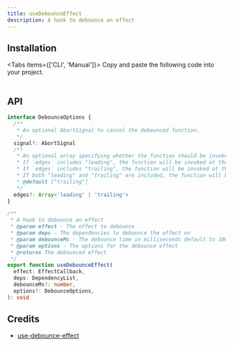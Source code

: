 ```yaml
---
title: useDebounceEffect
description: A hook to debounce an effect
---
```



<Demo01 />

## Installation

<Tabs items={['CLI', 'Manual']}>
  <Tab>
    <InstallCLI value='use-debounce-effect' />
  </Tab>
  <Tab>
    Copy and paste the following code into your project.
    <RegistrySourceCode value='use-debounce-fn' />
    <br />
    <RegistrySourceCode value='use-update-effect' />
    <br />
    <RegistrySourceCode value='use-debounce-effect' />
  </Tab>
</Tabs>

## API

```ts
interface DebounceOptions {
  /**
   * An optional AbortSignal to cancel the debounced function.
   */
  signal?: AbortSignal
  /**
   * An optional array specifying whether the function should be invoked on the leading edge, trailing edge, or both.
   * If `edges` includes "leading", the function will be invoked at the start of the delay period.
   * If `edges` includes "trailing", the function will be invoked at the end of the delay period.
   * If both "leading" and "trailing" are included, the function will be invoked at both the start and end of the delay period.
   * @default ["trailing"]
   */
  edges?: Array<'leading' | 'trailing'>
}

/**
 * A hook to debounce an effect
 * @param effect - The effect to debounce
 * @param deps - The dependencies to debounce the effect on
 * @param debounceMs - The debounce time in milliseconds default to 1000
 * @param options - The options for the debounce effect
 * @returns The debounced effect
 */
export function useDebounceEffect(
  effect: EffectCallback,
  deps: DependencyList,
  debounceMs?: number,
  options?: DebounceOptions,
): void
```

## Credits

- [use-debounce-effect](https://ahooks.js.org/hooks/use-debounce-effect)
